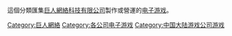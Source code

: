 這個分類匯集[[巨人网络|巨人網絡科技有限公司]]製作或營運的[[电子游戏|电子游戏]]。
{{DEFAULTSORT:Giant Interactive}}
[[Category:巨人網絡|Category:巨人網絡]]
[[Category:各公司电子游戏|Category:各公司电子游戏]]
[[Category:中国大陆游戏公司游戏|Category:中国大陆游戏公司游戏]]